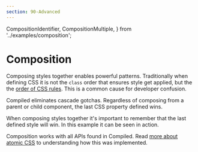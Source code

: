 ```yaml
---
section: 90-Advanced
---
```


  CompositionIdentifier,
  CompositionMultiple,
} from '../examples/composition';

# Composition

Composing styles together enables powerful patterns.
Traditionally when defining CSS it is not the `class` order that ensures style get applied,
but the the [order of CSS rules](https://developer.mozilla.org/en-US/docs/Learn/CSS/Building_blocks/Cascade_and_inheritance).
This is a common cause for developer confusion.

Compiled eliminates cascade gotchas.
Regardless of composing from a parent or child component,
the last CSS property defined wins.

<CompositionIdentifier />

When composing styles together it's important to remember that the last defined style will win.
In this example it can be seen in action.

<CompositionMultiple />

Composition works with all APIs found in Compiled.
Read [more about atomic CSS](/atomic-css#css-cascade) to understanding how this was implemented.
